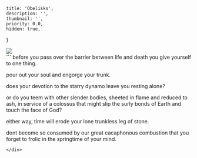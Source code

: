     title: 'Obelisks',
    description: '',
    thumbnail: '',
    priority: 0.0,
    hidden: true,
}

<div className='flex justify-center pt-10 w-full'>
    <img src={'/obelisks.png'} className="max-h-[34rem] border-2 border-black"/>
</div>


<div className='flex justify-center pt-10 w-full'>
```
before you pass over
the barrier
between life and death
you give yourself
to one thing.

pour out your soul
and engorge your trunk.

does your devotion
to the starry dynamo
leave you resting alone?

or do you teem
with other slender bodies,
sheeted in flame
and reduced to ash,
in service of a colossus
that might slip the surly bonds of Earth
and touch the face of God?

either way,
time will erode
your lone
trunkless
leg of stone.

dont become so consumed
by our great cacaphonous combustion
that you forget to frolic
in the springtime
of your mind.
```
</div>